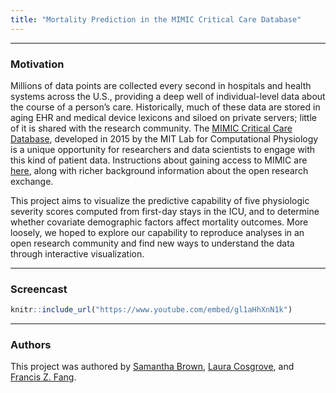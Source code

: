 ```yaml
---
title: "Mortality Prediction in the MIMIC Critical Care Database"
---
```


------

### Motivation

Millions of data points are collected every second in hospitals and health systems across the U.S., providing a deep well of individual-level data about the course of a person's care. Historically, much of these data are stored in aging EHR and medical device lexicons and siloed on private servers; little of it is shared with the research community. The [MIMIC Critical Care Database](https://mimic.physionet.org/), developed in 2015 by the MIT Lab for Computational Physiology is a unique opportunity for researchers and data scientists to engage with this kind of patient data. Instructions about gaining access to MIMIC are [here](https://mimic.physionet.org/gettingstarted/access/), along with richer background information about the open research exchange.

This project aims to visualize the predictive capability of five physiologic severity scores computed from first-day stays in the ICU, and to determine whether covariate demographic factors affect mortality outcomes. More loosely, we hoped to explore our capability to reproduce analyses in an open research community and find new ways to understand the data through interactive visualization.

------

### Screencast 

```r
knitr::include_url("https://www.youtube.com/embed/gl1aHhXnN1k")
```

-----

### Authors

This project was authored by [Samantha Brown](https://github.com/slb2240), [Laura Cosgrove](http://lauracosgrove.com/), and [Francis Z. Fang](https://github.com/Franc1sFrank). 